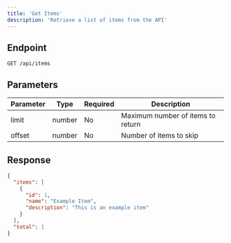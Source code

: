```yaml
---
title: 'Get Items'
description: 'Retrieve a list of items from the API'
---
```


## Endpoint

```http
GET /api/items
```

## Parameters

| Parameter | Type   | Required | Description                    |
|-----------|--------|----------|--------------------------------|
| limit     | number | No       | Maximum number of items to return |
| offset    | number | No       | Number of items to skip        |

## Response

```json
{
  "items": [
    {
      "id": 1,
      "name": "Example Item",
      "description": "This is an example item"
    }
  ],
  "total": 1
}
```
